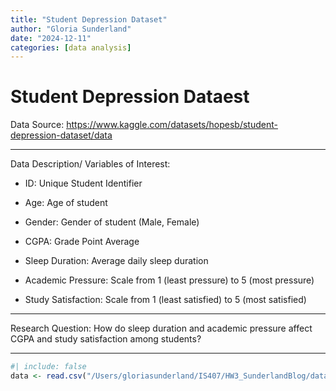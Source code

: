 ```yaml
---
title: "Student Depression Dataset"
author: "Gloria Sunderland"
date: "2024-12-11"
categories: [data analysis]
---
```


# Student Depression Dataest

Data Source: [[https://www.kaggle.com/datasets/hopesb/student-depression-dataset/data]{.underline}](https://www.kaggle.com/datasets/hopesb/student-depression-dataset/data)

---

Data Description/ Variables of Interest:

-   ID: Unique Student Identifier

-   Age: Age of student

-   Gender: Gender of student (Male, Female)

-   CGPA: Grade Point Average

-   Sleep Duration: Average daily sleep duration

-   Academic Pressure: Scale from 1 (least pressure) to 5 (most pressure)

-   Study Satisfaction: Scale from 1 (least satisfied) to 5 (most satisfied)

---

Research Question: How do sleep duration and academic pressure affect CGPA and study satisfaction among students?

---

```r
#| include: false
data <- read.csv("/Users/gloriasunderland/IS407/HW3_SunderlandBlog/data/StudentPerformanceFactors.csv")
```
